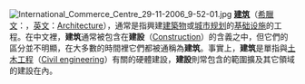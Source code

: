 [[File:International_Commerce_Centre_29-11-2006_9-52-01.jpg|right]]
'''[[建筑|建筑]]'''（[[希臘文|希臘文]]：{{Polytonic|ἀρχι}}，[[英文|英文]]：[[:en:Architecture|Architecture]]），通常是指興建[[建築物|建築物]]或[[城市规划|城市规划]]的[[基础设施|基础设施]]的工程。在中文裡，'''建筑'''通常被包含在'''建設'''（[[:en:Construction|Construction]]）的含義之中，但它們的區分並不明顯，在大多數的時間裡它們都被通稱為'''建筑'''。事實上，'''建筑'''是單指與[[土木工程|土木工程]]（[[:en:Civil_engineering|Civil engineering]]）有關的硬體建設，'''建設'''則常包含的範圍擴及其它領域的建設在內。